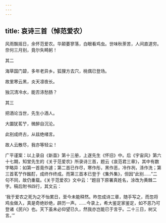 ```yaml
---
---
---
```

title: 哀诗三首（悼范爱农）
---



风雨飘摇日，余怀范爱农。华颠萎寥落，白眼看鸡虫。世味秋荼苦，人间直道穷。奈何三月别，竟尔失畸躬！

其二

海草国门碧，多年老异乡。狐狸方去穴，桃偶已登场。

故里寒云黑，炎天凛夜长。

独沉清冷水，能否涤愁肠？

其三

把酒论当世，先生小酒人。

大圜犹茗艼，微醉自沉沦。

此别成终古，从兹绝绪言。

故人云散尽，我亦等轻尘！

广平谨案：以上录自《新苗》第十三册，上遂先生《怀旧》中。后《宇宙风》第六十七期，知堂先生的《关于范爱农》所录诗三首，题云《哀范君三章》，其中有数字略异：如第一首竟作遽；第二首已作尽，寒作彤，黑作恶，冷作冽，涤作洗；第三首茗艼作酩酊，成终作终成。而第三首本已登于《集外集》，但因“此别……”二句不同，故仍重载。《关于范爱农》文中云：“题目下原署真姓名，涂改为黄棘二字。稿后附书四行，其文云：

‘我于爱农之死为之不怡累日，至今未能释然。昨忽成诗三章，随手写之，而忽将鸡虫做入，真是奇绝妙绝，辟历一声。……今录上，希大鉴定家鉴定，如不恶乃可登诸《民兴》也。天下虽未必仰望已久，然我亦岂能已于言乎。二十三日，树又言。’”